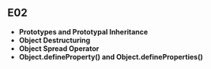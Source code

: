 ## E02

- **Prototypes and Prototypal Inheritance**
- **Object Destructuring**
- **Object Spread Operator**
- **Object.defineProperty() and Object.defineProperties()**